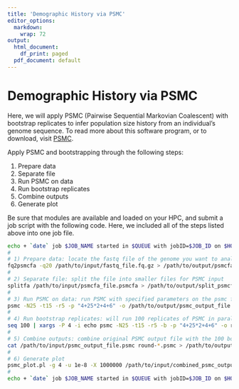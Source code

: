 ```yaml
---
title: 'Demographic History via PSMC'
editor_options:
  markdown:
    wrap: 72
output:
  html_document:
    df_print: paged
  pdf_document: default
---
```


# Demographic History via PSMC

Here, we will apply PSMC (Pairwise Sequential Markovian Coalescent) with bootstrap replicates to infer population size history from an individual's genome sequence. To read more about this software program, or to download, visit [PSMC](https://github.com/lh3/psmc).

Apply PSMC and bootstrapping through the following steps:

1) Prepare data
2) Separate file
3) Run PSMC on data
4) Run bootstrap replicates 
5) Combine outputs
6) Generate plot

Be sure that modules are available and loaded on your HPC, and submit a job script with the following code. Here, we included all of the steps listed above into one job file.

```Bash
echo + `date` job $JOB_NAME started in $QUEUE with jobID=$JOB_ID on $HOSTNAME
#
# 1) Prepare data: locate the fastq file of the genome you want to analyze, and convert it from fastq to psmc format
fq2psmcfa -q20 /path/to/input/fastq_file.fq.gz > /path/to/output/psmcfa_file.psmcfa
#
# 2) Separate file: split the file into smaller files for PSMC input
splitfa /path/to/input/psmcfa_file.psmcfa > /path/to/output/split_psmcfa_file.split.psmcfa
#
# 3) Run PSMC on data: run PSMC with specified parameters on the psmc file to infer population size history
psmc -N25 -t15 -r5 -p "4+25*2+4+6" -o /path/to/output/psmc_output_file.psmc /path/to/input/psmcfa_file.psmcfa
#
# 4) Run bootstrap replicates: will run 100 replicates of PSMC in parallel using 4 processes at a time
seq 100 | xargs -P 4 -i echo psmc -N25 -t15 -r5 -b -p "4+25*2+4+6" -o round-{}.psmc /path/to/input/split_psmcfa_file.split.psmcfa | sh
#
# 5) Combine outputs: combine original PSMC output file with the 100 bootstrap replicate output into single file
cat /path/to/input/psmc_output_file.psmc round-*.psmc > /path/to/output/combined_psmc_output_file.combined.psmc
#
# 6) Generate plot
psmc_plot.pl -g 4 -u 1e-8 -X 1000000 /path/to/input/combined_psmc_output_file.combined /path/to/output/psmc_plot_file
#
echo + `date` job $JOB_NAME started in $QUEUE with jobID=$JOB_ID on $HOSTNAME
```
